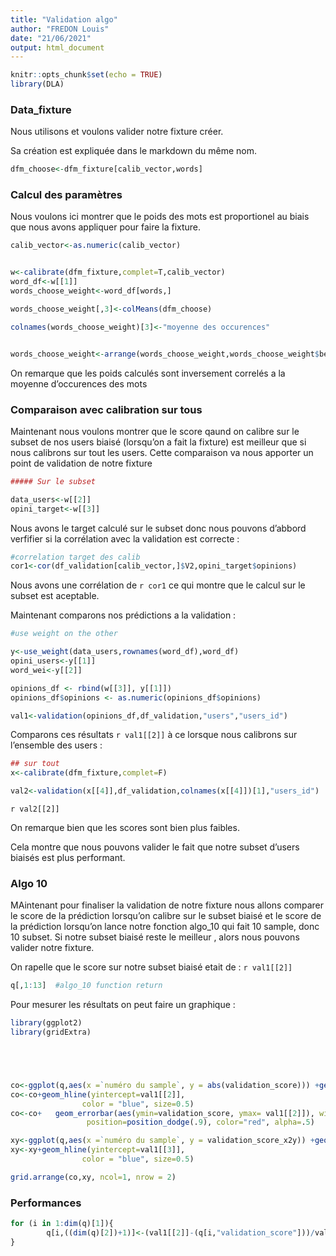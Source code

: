 ```yaml
---
title: "Validation algo"
author: "FREDON Louis"
date: "21/06/2021"
output: html_document
---
```


```r
knitr::opts_chunk$set(echo = TRUE)
library(DLA)
```

### Data_fixture

Nous utilisons et voulons valider notre fixture créer. 

Sa création est expliquée dans le markdown du même nom.


```r

dfm_choose<-dfm_fixture[calib_vector,words]
```




### Calcul des paramètres 

Nous voulons ici montrer que le poids des mots est proportionel au biais que nous avons appliquer pour faire la fixture.

```r
calib_vector<-as.numeric(calib_vector)


w<-calibrate(dfm_fixture,complet=T,calib_vector)
word_df<-w[[1]]
words_choose_weight<-word_df[words,]

words_choose_weight[,3]<-colMeans(dfm_choose)

colnames(words_choose_weight)[3]<-"moyenne des occurences"


words_choose_weight<-arrange(words_choose_weight,words_choose_weight$beta)


```

On remarque que les poids calculés sont inversement correlés a la moyenne d'occurences des mots

### Comparaison avec calibration sur tous

Maintenant nous voulons montrer que le score qaund on calibre sur le subset de nos users biaisé (lorsqu'on a fait la fixture) est meilleur que si nous calibrons sur tout les users. Cette comparaison va nous apporter un point de validation de notre fixture

```r
##### Sur le subset

data_users<-w[[2]]
opini_target<-w[[3]]


```

Nous avons le target calculé sur le subset donc nous pouvons d'abbord verfifier si la corrélation avec la validation est correcte :

```r
#correlation target des calib
cor1<-cor(df_validation[calib_vector,]$V2,opini_target$opinions)

```
Nous avons une corrélation de  `r cor1` ce qui montre que le calcul sur le subset est aceptable.

Maintenant comparons nos prédictions a la validation :

```r
#use weight on the other

y<-use_weight(data_users,rownames(word_df),word_df)
opini_users<-y[[1]]
word_wei<-y[[2]]

opinions_df <- rbind(w[[3]], y[[1]])
opinions_df$opinions <- as.numeric(opinions_df$opinions)

val1<-validation(opinions_df,df_validation,"users","users_id")
```

Comparons ces résultats `r val1[[2]]` à ce lorsque nous calibrons sur l'ensemble des users :

```r
## sur tout
x<-calibrate(dfm_fixture,complet=F)

val2<-validation(x[[4]],df_validation,colnames(x[[4]])[1],"users_id")

```
`r val2[[2]]`

On remarque bien que les scores sont bien plus faibles.

Cela montre que nous pouvons valider le fait que notre subset d'users biaisés est plus performant.





### Algo 10

MAintenant pour finaliser la validation de notre fixture nous allons comparer le score de la prédiction lorsqu'on calibre sur le subset biaisé et le score de la prédiction lorsqu'on lance notre fonction algo_10 qui fait 10 sample, donc 10 subset.
Si notre subset biaisé reste le meilleur , alors nous pouvons valider notre fixture.

On rapelle que le score sur notre subset biaisé etait de : `r val1[[2]]`




```r

q[,1:13]  #algo_10 function return 


```

Pour mesurer les résultats on peut faire un graphique :

```r
library(ggplot2)
library(gridExtra)





co<-ggplot(q,aes(x =`numéro du sample`, y = abs(validation_score))) +geom_line()+geom_point()
co<-co+geom_hline(yintercept=val1[[2]], 
                color = "blue", size=0.5)
co<-co+   geom_errorbar(aes(ymin=validation_score, ymax= val1[[2]]), width=.2,
                 position=position_dodge(.9), color="red", alpha=.5) 

xy<-ggplot(q,aes(x =`numéro du sample`, y = validation_score_x2y)) +geom_line()+geom_point()
xy<-xy+geom_hline(yintercept=val1[[3]], 
                color = "blue", size=0.5)

grid.arrange(co,xy, ncol=1, nrow = 2)
```

### Performances 

```r
for (i in 1:dim(q)[1]){
        q[i,((dim(q)[2])+1)]<-(val1[[2]]-(q[i,"validation_score"]))/val1[[2]]
}
```


